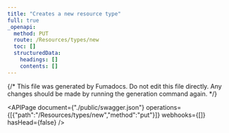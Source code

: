 ```yaml
---
title: "Creates a new resource type"
full: true
_openapi:
  method: PUT
  route: /Resources/types/new
  toc: []
  structuredData:
    headings: []
    contents: []
---
```


{/* This file was generated by Fumadocs.
Do not edit this file directly. Any changes should be made by running the generation command again. */}

<APIPage document={"./public/swagger.json"} operations={[{"path":"/Resources/types/new","method":"put"}]} webhooks={[]} hasHead={false} />